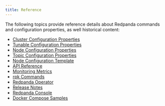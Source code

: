 ```yaml
---
title: Reference
---
```


<head>
    <meta name="title" content="Reference | Redpanda Docs"/>
    <meta name="description" content="Reference index page."/>
</head>

The following topics provide reference details about Redpanda commands and configuration properties, as well historical content:

- [Cluster Configuration Properties](../reference/cluster-properties)
- [Tunable Configuration Properties](../reference/tunable-properties)
- [Node Configuration Properties](../reference/node-properties)
- [Topic Configuration Properties](../reference/topic-properties)
- [Node Configuration Template](../reference/node-configuration-sample)
- [API Reference](../reference/api-reference)
- [Monitoring Metrics](../reference/monitor-metrics)
- [rpk Commands](../reference/rpk/)
- [Redpanda Operator](../reference/redpanda-operator/)
- [Release Notes](https://github.com/redpanda-data/redpanda/releases)
- [Redpanda Console](../reference/console/config)
- [Docker Compose Samples](../reference/docker-compose)